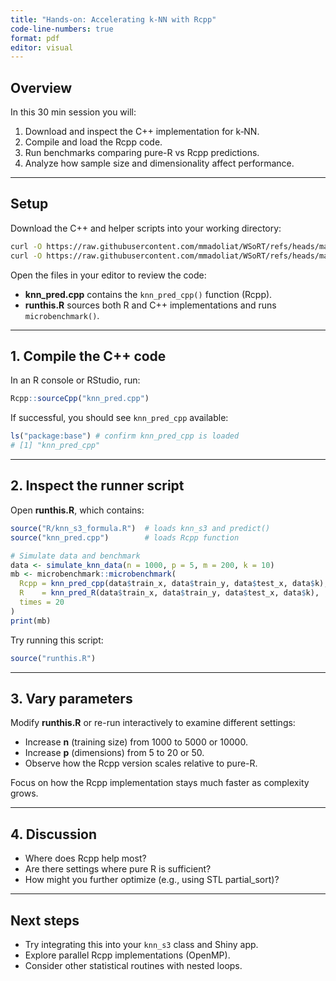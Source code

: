 ```yaml
---
title: "Hands-on: Accelerating k-NN with Rcpp"
code-line-numbers: true
format: pdf
editor: visual
---
```


## Overview

In this 30 min session you will:

1.  Download and inspect the C++ implementation for k‑NN.
2.  Compile and load the Rcpp code.
3.  Run benchmarks comparing pure-R vs Rcpp predictions.
4.  Analyze how sample size and dimensionality affect performance.

------------------------------------------------------------------------

## Setup

Download the C++ and helper scripts into your working directory:

``` .bash
curl -O https://raw.githubusercontent.com/mmadoliat/WSoRT/refs/heads/main/src/knn_pred.cpp
curl -O https://raw.githubusercontent.com/mmadoliat/WSoRT/refs/heads/main/runthis.R
```

Open the files in your editor to review the code:

-   **knn_pred.cpp** contains the `knn_pred_cpp()` function (Rcpp).
-   **runthis.R** sources both R and C++ implementations and runs `microbenchmark()`.

------------------------------------------------------------------------

## 1. Compile the C++ code

In an R console or RStudio, run:

``` .r
Rcpp::sourceCpp("knn_pred.cpp")
```

If successful, you should see `knn_pred_cpp` available:

``` .r
ls("package:base") # confirm knn_pred_cpp is loaded
# [1] "knn_pred_cpp"
```

------------------------------------------------------------------------

## 2. Inspect the runner script

Open **runthis.R**, which contains:

``` .r
source("R/knn_s3_formula.R")  # loads knn_s3 and predict()
source("knn_pred.cpp")        # loads Rcpp function

# Simulate data and benchmark
data <- simulate_knn_data(n = 1000, p = 5, m = 200, k = 10)
mb <- microbenchmark::microbenchmark(
  Rcpp = knn_pred_cpp(data$train_x, data$train_y, data$test_x, data$k),
  R    = knn_pred_R(data$train_x, data$train_y, data$test_x, data$k),
  times = 20
)
print(mb)
```

Try running this script:

``` .r
source("runthis.R")
```

------------------------------------------------------------------------

## 3. Vary parameters

Modify **runthis.R** or re-run interactively to examine different settings:

-   Increase **n** (training size) from 1000 to 5000 or 10000.
-   Increase **p** (dimensions) from 5 to 20 or 50.
-   Observe how the Rcpp version scales relative to pure-R.

Focus on how the Rcpp implementation stays much faster as complexity grows.

------------------------------------------------------------------------

## 4. Discussion

-   Where does Rcpp help most?
-   Are there settings where pure R is sufficient?
-   How might you further optimize (e.g., using STL partial_sort)?

------------------------------------------------------------------------

## Next steps

-   Try integrating this into your `knn_s3` class and Shiny app.
-   Explore parallel Rcpp implementations (OpenMP).
-   Consider other statistical routines with nested loops.
